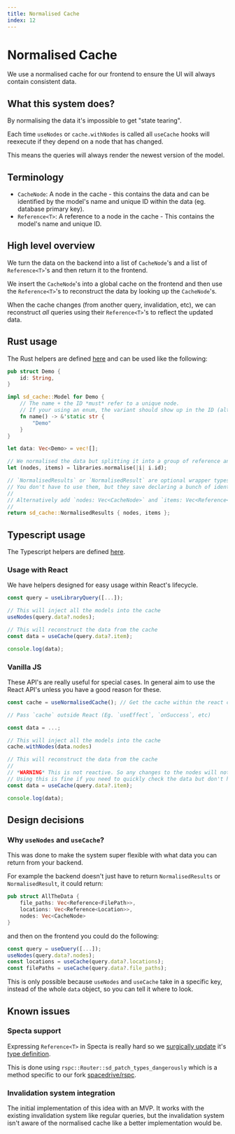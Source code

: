 ```yaml
---
title: Normalised Cache
index: 12
---
```


# Normalised Cache

We use a normalised cache for our frontend to ensure the UI will always contain consistent data.

## What this system does?

By normalising the data it's impossible to get "state tearing".

Each time `useNodes` or `cache.withNodes` is called all `useCache` hooks will reexecute if they depend on a node that has changed.

This means the queries will always render the newest version of the model.

## Terminology

- `CacheNode`: A node in the cache - this contains the data and can be identified by the model's name and unique ID within the data (eg. database primary key).
- `Reference<T>`: A reference to a node in the cache - This contains the model's name and unique ID.

## High level overview

We turn the data on the backend into a list of `CacheNode`'s and a list of `Reference<T>`'s and then return it to the frontend.

We insert the `CacheNode`'s into a global cache on the frontend and then use the `Reference<T>`'s to reconstruct the data by looking up the `CacheNode`'s.

When the cache changes (from another query, invalidation, etc), we can reconstruct _all_ queries using their `Reference<T>`'s to reflect the updated data.

## Rust usage

The Rust helpers are defined [here](https://github.com/spacedriveapp/spacedrive/blob/main/crates/cache/src/lib.rs) and can be used like the following:

```rust
pub struct Demo {
	id: String,
}

impl sd_cache::Model for Demo {
	// The name + the ID *must* refer to a unique node.
	// If your using an enum, the variant should show up in the ID (although this isn't possible right now)
	fn name() -> &'static str {
		"Demo"
	}
}

let data: Vec<Demo> = vec![];

// We normalised the data but splitting it into a group of reference and a group of `CacheNode`'s.
let (nodes, items) = libraries.normalise(|i| i.id);

// `NormalisedResults` or `NormalisedResult` are optional wrapper types to hold a one or multiple items and their cache nodes.
// You don't have to use them, but they save declaring a bunch of identical structs.
//
// Alternatively add `nodes: Vec<CacheNode>` and `items: Vec<Reference<T>>` to your existing return type.
//
return sd_cache::NormalisedResults { nodes, items };
```

## Typescript usage

The Typescript helpers are defined [here](https://github.com/spacedriveapp/spacedrive/blob/main/packages/client/src/cache.tsx).

### Usage with React

We have helpers designed for easy usage within React's lifecycle.

```ts
const query = useLibraryQuery([...]);

// This will inject all the models into the cache
useNodes(query.data?.nodes);

// This will reconstruct the data from the cache
const data = useCache(query.data?.item);

console.log(data);
```

### Vanilla JS

These API's are really useful for special cases. In general aim to use the React API's unless you have a good reason for these.

```ts
const cache = useNormalisedCache(); // Get the cache within the react context

// Pass `cache` outside React (Eg. `useEffect`, `onSuccess`, etc)

const data = ...;

// This will inject all the models into the cache
cache.withNodes(data.nodes)

// This will reconstruct the data from the cache
//
// *WARNING* This is not reactive. So any changes to the nodes will not be reflected.
// Using this is fine if you need to quickly check the data but don't hold onto it.
const data = useCache(query.data?.item);

console.log(data);
```

## Design decisions

### Why `useNodes` and `useCache`?

This was done to make the system super flexible with what data you can return from your backend.

For example the backend doesn't just have to return `NormalisedResults` or `NormalisedResult`, it could return:

```rust
pub struct AllTheData {
	file_paths: Vec<Reference<FilePath>>,
	locations: Vec<Reference<Location>>,
	nodes: Vec<CacheNode>
}
```

and then on the frontend you could do the following:

```ts
const query = useQuery([...]);
useNodes(query.data?.nodes);
const locations = useCache(query.data?.locations);
const filePaths = useCache(query.data?.file_paths);
```

This is only possible because `useNodes` and `useCache` take in a specific key, instead of the whole `data` object, so you can tell it where to look.

## Known issues

### Specta support

Expressing `Reference<T>` in Specta is really hard so we [surgically update](https://github.com/spacedriveapp/spacedrive/blob/a315dd632da8175b47f9e0713d3c7fc470329352/core/src/api/mod.rs#L219) it's [type definition](https://github.com/spacedriveapp/spacedrive/blob/a315dd632da8175b47f9e0713d3c7fc470329352/crates/cache/src/lib.rs#L215).

This is done using `rspc::Router::sd_patch_types_dangerously` which is a method specific to our fork [spacedrive/rspc](https://github.com/spacedriveapp/rspc).

### Invalidation system integration

The initial implementation of this idea with an MVP. It works with the existing invalidation system like regular queries, but the invalidation system isn't aware of the normalised cache like a better implementation would be.
